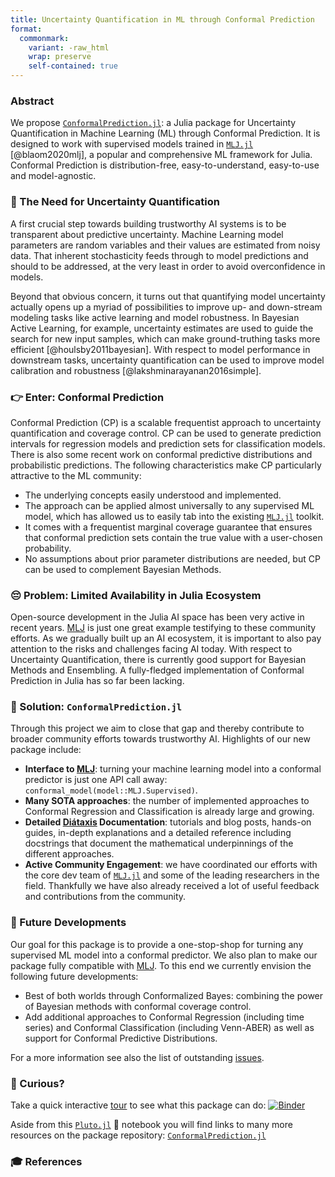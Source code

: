 ```yaml
---
title: Uncertainty Quantification in ML through Conformal Prediction
format: 
  commonmark:
    variant: -raw_html
    wrap: preserve
    self-contained: true
---
```


### Abstract

We propose [`ConformalPrediction.jl`](https://github.com/pat-alt/ConformalPrediction.jl): a Julia package for Uncertainty Quantification in Machine Learning (ML) through Conformal Prediction. It is designed to work with supervised models trained in [`MLJ.jl`](https://alan-turing-institute.github.io/MLJ.jl/dev/) [@blaom2020mlj], a popular and comprehensive ML framework for Julia. Conformal Prediction is distribution-free, easy-to-understand, easy-to-use and model-agnostic. 

### 🔀 The Need for Uncertainty Quantification

A first crucial step towards building trustworthy AI systems is to be transparent about predictive uncertainty. Machine Learning model parameters are random variables and their values are estimated from noisy data. That inherent stochasticity feeds through to model predictions and should to be addressed, at the very least in order to avoid overconfidence in models.

Beyond that obvious concern, it turns out that quantifying model uncertainty actually opens up a myriad of possibilities to improve up- and down-stream modeling tasks like active learning and model robustness. In Bayesian Active Learning, for example, uncertainty estimates are used to guide the search for new input samples, which can make ground-truthing tasks more efficient [@houlsby2011bayesian]. With respect to model performance in downstream tasks, uncertainty quantification can be used to improve model calibration and robustness [@lakshminarayanan2016simple]. 

### 👉 Enter: Conformal Prediction

Conformal Prediction (CP) is a scalable frequentist approach to uncertainty quantification and coverage control. CP can be used to generate prediction intervals for regression models and prediction sets for classification models. There is also some recent work on conformal predictive distributions and probabilistic predictions. The following characteristics make CP particularly attractive to the ML community:

- The underlying concepts easily understood and implemented.
- The approach can be applied almost universally to any supervised ML model, which has allowed us to easily tab into the existing [`MLJ.jl`](https://alan-turing-institute.github.io/MLJ.jl/dev/) toolkit.
- It comes with a frequentist marginal coverage guarantee that ensures that conformal prediction sets contain the true value with a user-chosen probability.
- No assumptions about prior parameter distributions are needed, but CP can be used to complement Bayesian Methods. 

### 😔 Problem: Limited Availability in Julia Ecosystem 

Open-source development in the Julia AI space has been very active in recent years. [MLJ](https://alan-turing-institute.github.io/MLJ.jl/dev/) is just one great example testifying to these community efforts. As we gradually built up an AI ecosystem, it is important to also pay attention to the risks and challenges facing AI today. With respect to Uncertainty Quantification, there is currently good support for Bayesian Methods and Ensembling. A fully-fledged implementation of Conformal Prediction in Julia has so far been lacking. 

### 🎉 Solution: `ConformalPrediction.jl` 

Through this project we aim to close that gap and thereby contribute to broader community efforts towards trustworthy AI. Highlights of our new package include:

- **Interface to [MLJ](https://alan-turing-institute.github.io/MLJ.jl/dev/)**: turning your machine learning model into a conformal predictor is just one API call away: `conformal_model(model::MLJ.Supervised)`.
- **Many SOTA approaches**: the number of implemented approaches to Conformal Regression and Classification is already large and growing. 
- **Detailed [Diátaxis](https://diataxis.fr/) Documentation**: tutorials and blog posts, hands-on guides, in-depth explanations and a detailed reference including docstrings that document the mathematical underpinnings of the different approaches.
- **Active Community Engagement**: we have coordinated our efforts with the core dev team of [`MLJ.jl`](https://alan-turing-institute.github.io/MLJ.jl/dev/) and some of the leading researchers in the field. Thankfully we have also already received a lot of useful feedback and contributions from the community. 

### 🎯 Future Developments

Our goal for this package is to provide a one-stop-shop for turning any supervised ML model into a conformal predictor. We also plan to make our package fully compatible with [MLJ](https://alan-turing-institute.github.io/MLJ.jl/dev/). To this end we currently envision the following future developments:

- Best of both worlds through Conformalized Bayes: combining the power of Bayesian methods with conformal coverage control.
- Add additional approaches to Conformal Regression (including time series) and Conformal Classification (including Venn-ABER) as well as support for Conformal Predictive Distributions. 

For a more information see also the list of outstanding [issues](https://github.com/pat-alt/ConformalPrediction.jl/issues).

### 🧐 Curious?

Take a quick interactive [tour](https://binder.plutojl.org/v0.19.12/open?url=https%253A%252F%252Fraw.githubusercontent.com%252Fpat-alt%252FConformalPrediction.jl%252Fmain%252Fdocs%252Fpluto%252Fintro.jl) to see what this package can do: [![Binder](https://mybinder.org/badge_logo.svg)](https://binder.plutojl.org/v0.19.12/open?url=https%253A%252F%252Fraw.githubusercontent.com%252Fpat-alt%252FConformalPrediction.jl%252Fmain%252Fdocs%252Fpluto%252Fintro.jl){target="_blank"}

Aside from this [`Pluto.jl`](https://github.com/fonsp/Pluto.jl){target="_blank"} 🎈 notebook you will find links to many more resources on the package repository: [`ConformalPrediction.jl`](https://github.com/pat-alt/ConformalPrediction.jl)

### 🎓 References
